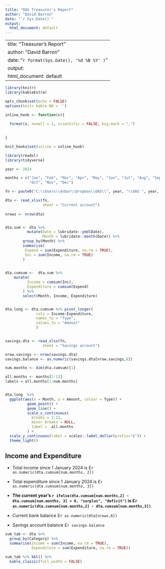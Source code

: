 ```yaml
---
title: "OAS Treasurer's Report"
author: "David Barron"
date: "`r Sys.Date()`"
output:
  html_document: default
---
```


---
title: "Treasurer's Report"
author: "David Barron"
date: "`r format(Sys.Date(), '%d %B %Y' )`"
output:
  html_document: default
---

```r
library(knitr)
library(kableExtra)

opts_chunk$set(echo = FALSE)
options(knitr.kable.NA = '')

inline_hook <- function(x){
  
  format(x, nsmall = 2, scientific = FALSE, big.mark = ",")
  
  
}

knit_hooks$set(inline = inline_hook)


```

```r
library(readxl)
library(tidyverse)

year <- 2024

months = c("Jan", "Feb", "Mar", "Apr", "May", "Jun", "Jul", "Aug", "Sep",
           "Oct", "Nov", "Dec")
```

```r

fn <- paste0("C:\\Users\\dnbar\\Dropbox\\OAS\\", year, "\\OAS ", year, ".xlsx")

dta <- read_xlsx(fn,
                 sheet = "Current account")
                 
nrows <- nrow(dta)


dta.sum <- dta %>%
          mutate(Date = lubridate::ymd(Date),
                 Month = lubridate::month(Date)) %>%
        group_by(Month) %>%
        summarise(
         Expend = sum(Expenditure, na.rm = TRUE),
         Inc = sum(Income, na.rm = TRUE)
        ) 

  
dta.cumsum <-  dta.sum %>%
    mutate(
          Income = cumsum(Inc),
          Expenditure = cumsum(Expend)
        ) %>%
        select(Month, Income, Expenditure)


dta.long <- dta.cumsum %>% pivot_longer(
              cols = Income:Expenditure,
              names_to = "Type",
              values_to = "Amount"
              ) 
  

savings.dta <- read_xlsx(fn,
                 sheet = "Savings account")  

nrow.savings <- nrow(savings.dta)
savings.balance <- as.numeric(savings.dta[nrow.savings,6])

```

```r

num.months <- dim(dta.cumsum)[1]

all.months <- months[1:12]
labels = all.months[1:num.months]


dta.long  %>%
  ggplot(aes(x = Month, y = Amount, colour = Type)) + 
          geom_point() +
          geom_line() +
          scale_x_continuous(
            breaks = 1:12,
            minor_breaks = NULL,
            label =  all.months
          ) + 
  scale_y_continuous(label = scales::label_dollar(prefix="£")) +
  theme_light() 


```


## Income and Expenditure

- Total income since 1 January 2024 is £`r as.numeric(dta.cumsum[num.months, 2])`

- Total expenditure since 1 January 2024 is £`r as.numeric(dta.cumsum[num.months, 3])`

- **The current year's `r ifelse(dta.cumsum[num.months,2] - dta.cumsum[num.months, 3] > 0, "surplus", "deficit")` is £`r as.numeric(dta.cumsum[num.months,2] - dta.cumsum[num.months,3])`**.

- Current bank balance £`r as.numeric(dta[nrows,6]) `

- Savings account balance £`r savings.balance`


```r

sum_tab <- dta %>%
  group_by(Category) %>%
  summarise(Income = sum(Income, na.rm = TRUE),
            Expenditure = sum(Expenditure, na.rm = TRUE))

sum_tab %>% kbl() %>%
  kable_classic(full_width = FALSE)

```
